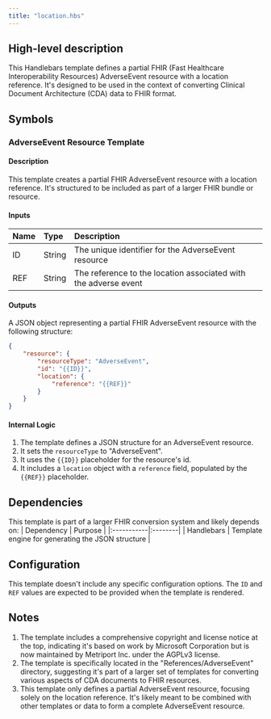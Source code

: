 ```yaml
---
title: "location.hbs"
---
```


## High-level description
This Handlebars template defines a partial FHIR (Fast Healthcare Interoperability Resources) AdverseEvent resource with a location reference. It's designed to be used in the context of converting Clinical Document Architecture (CDA) data to FHIR format.

## Symbols

### AdverseEvent Resource Template
#### Description
This template creates a partial FHIR AdverseEvent resource with a location reference. It's structured to be included as part of a larger FHIR bundle or resource.

#### Inputs
| Name | Type | Description |
|:-----|:-----|:------------|
| ID | String | The unique identifier for the AdverseEvent resource |
| REF | String | The reference to the location associated with the adverse event |

#### Outputs
A JSON object representing a partial FHIR AdverseEvent resource with the following structure:
```json
{
    "resource": {
        "resourceType": "AdverseEvent",
        "id": "{{ID}}",
        "location": {
            "reference": "{{REF}}"
        }
    }
}
```

#### Internal Logic
1. The template defines a JSON structure for an AdverseEvent resource.
2. It sets the `resourceType` to "AdverseEvent".
3. It uses the `{{ID}}` placeholder for the resource's id.
4. It includes a `location` object with a `reference` field, populated by the `{{REF}}` placeholder.

## Dependencies
This template is part of a larger FHIR conversion system and likely depends on:
| Dependency | Purpose |
|:-----------|:--------|
| Handlebars | Template engine for generating the JSON structure |

## Configuration
This template doesn't include any specific configuration options. The `ID` and `REF` values are expected to be provided when the template is rendered.

## Notes
1. The template includes a comprehensive copyright and license notice at the top, indicating it's based on work by Microsoft Corporation but is now maintained by Metriport Inc. under the AGPLv3 license.
2. The template is specifically located in the "References/AdverseEvent" directory, suggesting it's part of a larger set of templates for converting various aspects of CDA documents to FHIR resources.
3. This template only defines a partial AdverseEvent resource, focusing solely on the location reference. It's likely meant to be combined with other templates or data to form a complete AdverseEvent resource.